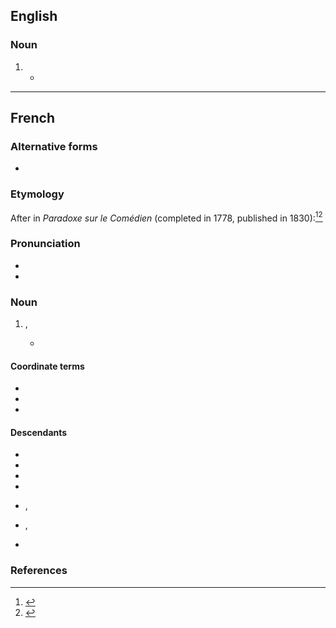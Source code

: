 ==English==

===Noun===
{{en-noun|head=esprit de l'escalier|-}}

# {{alternative form of|en|l'esprit de l'escalier}}
#* {{RQ:Beerbohm Zuleika Dobson|chapter=XVII|page=256|passage=Yet, she had outflanked him, taken him unawares, and he had fired not one shot. '''''Esprit de l'escalier'''''—it was as he went upstairs that he saw how he might yet have snatched from her, if not the victory, the palm.}}

----

==French==
{{wikipedia|lang=fr}}

===Alternative forms===
* {{alter|fr|esprit d'escalier}}

===Etymology===
After {{w|Denis Diderot|Diderot}} in ''Paradoxe sur le Comédien'' (completed in 1778, published in 1830):<ref>{{cite-book
|title={{w|The Oxford Dictionary of Quotations}}
|publisher={{w|Oxford University Press}}
|year=2004
|ISBN=0-19-860720-2}}</ref><ref>{{cite-book
|author={{w|Denis Diderot}}
|title=Paradoxe sur le Comédien
|year=1773, remanié en 1778
|section=Diderot II
|publisher=Classiques Larousse
|year_published=1934
|page=56}}</ref>
: {{quote|fr|L'homme sensible, comme moi, tout entier à ce qu'on lui objecte, perd la tête et ne se retrouve qu'au bas de l’escalier.
|translation=A sensitive man like me, overwhelmed by the argument levelled against him, loses his head – and doesn't get it back again till he's at the bottom of the stairs.}}

===Pronunciation===
* {{fr-IPA}}
* {{rhymes|fr|e}}

===Noun===
{{fr-noun|m|-}}

# {{l|en|l'esprit de l'escalier}}, {{l|en|staircase wit}}
#* {{quote-book
|fr
|year=1905
|author=Maurice Souriau
|title=Bernardin de Saint-Pierre d'après ses manuscrits
|page=52
|passage=Est-ce de l''''esprit de l'escalier''', mais exaspéré par la rancune?}}

====Coordinate terms====
* {{l|fr|bon mot}}
* {{l|fr|mot d'esprit}}
* {{l|fr|mot juste}}

====Descendants====
{{desc-top}}
* {{desc|en|l'esprit de l'escalier|bor=1}}
* {{desc|en|staircase wit|calq=1}}
* {{desc|de|Treppenwitz|calq=1}}
* {{desc|pt|espírito da escada|calq=1}}
{{desc-mid}}
* {{desc|ru|ле́стничный ум|calq=1}}, {{l|ru|остроу́мие на ле́стнице}} {{qualifier|calque}}
* {{desc|es|espíritu del escalador|calq=1}}, {{l|es|ingenio de la escalera}} {{qualifier|calque}}
* {{desc|yi|טרעפּווערטער|calq=1}}
{{desc-bottom}}

===References===
<references/>